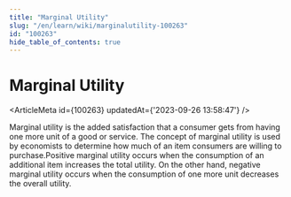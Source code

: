 ```yaml
---
title: "Marginal Utility"
slug: "/en/learn/wiki/marginalutility-100263"
id: "100263"
hide_table_of_contents: true
---
```



# Marginal Utility

<ArticleMeta id={100263} updatedAt={'2023-09-26 13:58:47'} />
<div className='border-solid border-b border-t-0 my-4 border-[var(--ifm-color-gray-300)]' />

Marginal utility is the added satisfaction that a consumer gets from having one more unit of a good or service. The concept of marginal utility is used by economists to determine how much of an item consumers are willing to purchase.Positive marginal utility occurs when the consumption of an additional item increases the total utility. On the other hand, negative marginal utility occurs when the consumption of one more unit decreases the overall utility.
